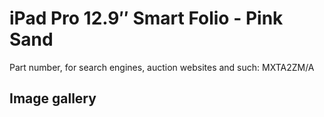 
# iPad Pro 12.9″ Smart Folio - Pink Sand

Part number, for search engines, auction websites and such: MXTA2ZM/A

## Image gallery

<div style={{ width: "768px" }}>
  <GalleryComponent
    images={[
      {
        original: "/everysource/MXTA2.webp",
        thumbnail: "/everypreview/MXTA2.webp",
      },
      {
        original: "/everysource/MXTA2_AV1.webp",
        thumbnail: "/everypreview/MXTA2_AV1.webp",
      },
      {
        original: "/everysource/MXTA2_AV2.webp",
        thumbnail: "/everypreview/MXTA2_AV2.webp",
      },
      {
        original: "/everysource/MXTA2_AV3.webp",
        thumbnail: "/everypreview/MXTA2_AV3.webp",
      },
      {
        original: "/everysource/MXTA2_AV4.webp",
        thumbnail: "/everypreview/MXTA2_AV4.webp",
      }
    ]}
  />
</div>